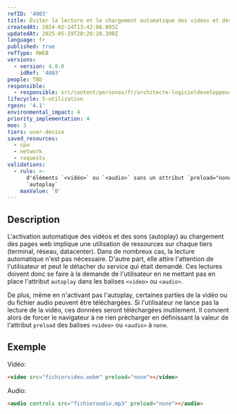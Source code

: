 ```yaml
---
refID: '4003'
title: Éviter la lecture et le chargement automatique des vidéos et des sons
createdAt: 2024-02-14T13:42:06.893Z
updatedAt: 2025-05-19T20:20:28.300Z
language: fr
published: true
refType: RWEB
versions:
  - version: 4.0.0
    idRef: '4003'
people: TBD
responsible:
  - responsible: src/content/personas/fr/architecte-logicieldeveloppeur.mdx
lifecycle: 5-utilization
rgesn: '4.1'
environmental_impact: 4
priority_implementation: 4
moe: 3
tiers: user-device
saved_resources:
  - cpu
  - network
  - requests
validations:
  - rule: >-
      d'éléments `<vidéo>` ou `<audio>` sans un attribut `preload="none"` ou
      `autoplay`
    maxValue: '0'
---
```


## Description

L'activation automatique des vidéos et des sons (autoplay) au chargement des pages web implique une utilisation de ressources sur chaque tiers (terminal, réseau, datacenter).
Dans de nombreux cas, la lecture automatique n'est pas nécessaire.
D'autre part, elle attire l'attention de l'utilisateur et peut le détacher du service qui était demandé.
Ces lectures doivent donc se faire à la demande de l'utilisateur en ne mettant pas en place l'attribut `autoplay` dans les balises `<video>` ou `<audio>`.

De plus, même en n'activant pas l'autoplay, certaines parties de la vidéo ou du fichier audio peuvent être téléchargées.
Si l'utilisateur ne lance pas la lecture de la vidéo, ces données seront téléchargées inutilement.
Il convient alors de forcer le navigateur à ne rien précharger en définissant la valeur de l'attribut `preload` des balises `<video>` ou `<audio>` à `none`.

## Exemple

Vidéo:

```html
<video src="fichiervideo.webm" preload="none"></video>
```

Audio:

```html
<audio controls src="fichieraudio.mp3" preload="none"></audio>
```
